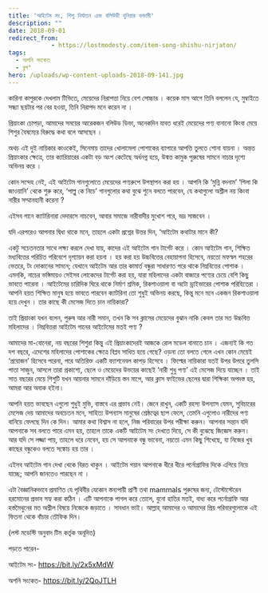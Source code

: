 ```yaml
---
title: 'আইটেম সং, শিশু নির্যাতন এবং বলিউডী দুনিয়ার ভন্ডামী'
description: ""
date: 2018-09-01
redirect_from: 
            - https://lostmodesty.com/item-song-shishu-nirjaton/
tags: 
  - অশনি সংকেত
  - ব্লগ"
hero: /uploads/wp-content-uploads-2018-09-141.jpg
---
```

কারিনা কাপুরকে দেখলাম টিভিতে, মেয়েদের নিরাপত্তা নিয়ে বেশ সোচ্চার । কয়েক মাস আগে তিনি বললেন যে, মুম্বাইতে সন্ধ্যা ছয়টার পর বের হওয়া, তিনি নিরাপদ মনে করেন না ।

প্রিয়াংকা চোপড়া, আমাদের সময়ের আরেকজন বলিউড ডিভা, অনেকদিন যাবত ধরেই মেয়েদের পণ্য বানানো কিংবা মেয়ে শিশুর বৈষম্যের বিরুদ্ধে কথা বলে আসছেন ।

অথচ এই দুই নায়িকার কাওকেই, সিনেমায় তাদের খোলামেলা পোশাকের ব্যাপারে আপত্তি তুলতে শোনা যায়না । অন্তত প্রিয়াংকার ক্ষেত্রে, তার ক্যারিয়ারের একটা বড় অংশ কেটেছে অর্ধনগ্ন হয়ে, উন্মত্ত কামুক পুরুষের সামনে নাচার দৃশ্যে অভিনয় করে ।

কোন সন্দেহ নেই, এই আইটেম গানগুলোতে মেয়েদের পণ্যরুপে উপস্থাপন করা হয় । আপনি কি ‘মুন্নি বদনাম’ ‘শিলা কি জাওয়ানি’ থেকে শুরু করে, ‘পাল্লু কে নিচে’ গানগুলোর কথা বুঝে শুনে বলতে পারবেন, যে কথাগুলো অশ্লীল নয় কিংবা নারীর সম্মানহানী করেনা ?

এইসব গানে ক্যাটরিনারা দেদারসে নাচবেন, আবার সমাজে নারীবাদীর মুখোশ পরে, ভদ্র সাজবেন ।

যদি এরপরেও আপনার দ্বিধা থাকে মনে, তাহলে একটা প্রশ্নের উত্তর দিন, ‘আইটেম কথাটার মানে কী?

একটু সচেতনতার সাথে লক্ষ্য করলে দেখা যায়, কাদের এই আইটেম গান টার্গেট করে । কোন আইটেম গান, শিক্ষিত মধ্যবিত্তের পরিচিত পরিবেশে দৃশ্যায়ন করা হয়না । হয় করা হয় উচ্চবিত্তের বেহায়াপনা হিসেবে, নয়তো মফস্বল শহরের ভেতরে, টং দোকানের সামনে; যেখানে আইটেম আর তার কামার্ত বন্ধুরা সাধারণত পরে থাকে নিম্নবিত্তের পোশাক । এমনকি, নাচের ভঙ্গিমায়ও সেইসব লোকেদের টার্গেট করা হয়, যারা মহিলাদের একটা বাজারে পণ্যের চেয়ে বেশি কিছু ভাবতে পারেনা । আইটেমের চারিদিক ঘিরে থাকে নির্মাণ শ্রমিক, রিকশাওয়ালা বা অটো ড্রাইভারের পোশাক পরিহিতেরা । আপনি হয়ত শিক্ষিত মানুষ হয়ে ভাবতে পারবেন ক্যাটরিনা তো শুধুই অভিনয় করছে, কিন্তু মনে মনে একজন রিকশাওয়ালা হয়ে দেখুন । তার কাছে কী মেসেজ দিতে চান নায়িকারা?

তাই প্রিয়াংকা যখন বলেন, পুরুষ আর নারী সমান, তখন কি সব ক্লাসের মেয়েদের বুঝান নাকি কেবল তার মত উচ্চবিত্ত মহিলাদের । নিম্নবিত্তরা আইটেম গানের আইটেমের মতই পণ্য ?

আমাদের মা-বোনেরা, নয় বছরের শিশুরা কিন্তু এই প্রিয়াংকাদেরই আজকে রোল মডেল বানাতে চান । এজন্যই কি গত দশ বছরে, এদেশের মহিলাদের পোশাকের ক্ষেত্রে বিপ্লব সাধিত হয়ে গেছে? ওড়না তো বলতে গেলে এখন কোন মেয়েই ‘প্রয়োজন’ হিসেবে পরেনা, পরে অতিরিক্ত একটি ফ্যাশনেবল কাপড় হিসেবে । ফিল্মের নায়িকারা যতই উপর উপরে তুলসি পাতা সাজুন, আসলে তারা প্রকাশ্যে, ছেলে ও মেয়েদের উভয়ের কাছেই ‘নারী শুধু পণ্য’ এই মেসেজ দিয়ে যাচ্ছেন । তাই সাত বছরের মেয়ে শিশুটি যখন আয়নার সামনে দাঁড়িয়ে স্তন মাপে, আর ক্লাস ফাইভের ছেলের দ্বারা শিক্ষিকা অপদস্ত হয়, আমরা আর অবাক হইনা।

আপনি হয়ত ভাবছেন এগুলো শুধুই মুভি, বাস্তবে এর প্রভাব নেই। জেনে রাখুন, একটি রহস্য উপন্যাস যেমন, সুবিচারের মেসেজ দেয় আমাদের অবচেতন মনে, সাহিত্য উপন্যাস মানুষের শ্রেষ্ঠত্বের ছাপ ফেলে, তেমনি এগুলোও নারীদের পণ্য বানিয়ে ফেলছে দিন কে দিন। আমার কথা বিশ্বাস না হলে, নিজ পরিবারের উপর পরীক্ষা করুন। আপনার সন্তান যদি আপনাকে সব বলতে পারে এমন হয়, তাহলে তাকে একটি আইটেম সং দেখতে দিয়ে, সে কী বুঝেছে জিজ্ঞেস করুন। আর যদি সে লজ্জা পায়, তাহলে ধরে নেবেন, হয় সে আপনাকে বন্ধু ভাবেনা, নয়তো এমন কিছু শিখেছে, যা নিজের খুব কাছের বন্ধুকেও বলতে সঙ্কোচ হয় তার ।

এইসব আইটেম গান দেখা থেকে বিরত থাকুন । আইটেম গয়ান আপনাকে ধীরে ধীরে পর্নোগ্রাফির দিকে এগিয়ে নিয়ে যাচ্ছে; আপনি জানতেও পারছেন না ।

এটা বৈজ্ঞানিকভাবে প্রমাণিত যে পৃথিবীর যেকোন স্তন্যপায়ী প্রাণী তথা mammals পুরুষের জন্য, টেস্টোস্টেরেন হরমোনের প্রভাব সহ্য করা কঠিন । এটি আপনাকে পাগল করে তোলে, বুনো হাতির মতই, বাধ্য করে পর্নোগ্রাফি আর হস্তমৈথুনের মত অশ্লীল বিষয়ে নিজেকে জড়াতে । সাবধান ভাই। আল্লাহ্‌ আমাদের ও আমাদের প্রিয় পরিবারগুলোকে এই ফিতনা থেকে বাঁচার তৌফিক দিন।

(লস্ট মডেস্টি অনুবাদ টিম কর্তৃক অনূদিত)

পড়তে পারেন-

আইটেম সং- <https://bit.ly/2x5xMdW>

অশনি সংকেত- <https://bit.ly/2QoJTLH>
